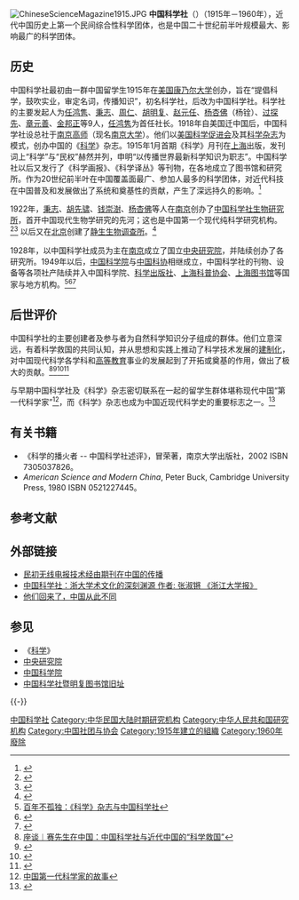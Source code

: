 [[File:ChineseScienceMagazine1915.JPG|thumb]]
'''中国科学社'''（{{lang-en|Science Society of China}}）（1915年－1960年），近代中国历史上第一个民间综合性科学团体，也是中国二十世纪前半叶规模最大、影响最广的科学团体。

==历史==
中国科学社最初由一群中国留学生1915年在[[美国|美国]][[康乃尔大学|康乃尔大学]]创办，旨在“提倡科学，鼓吹实业，审定名词，传播知识”，初名科学社，后改为中国科学社。科学社的主要发起人为[[任鸿隽|任鸿隽]]、[[秉志|秉志]]、[[周仁|周仁]]、[[胡明复|胡明复]]、[[赵元任|赵元任]]、[[杨杏佛|杨杏佛]]（杨铨）、[[过探先|过探先]]、[[章元善|章元善]]、[[金邦正|金邦正]]等9人，[[任鸿隽|任鸿隽]]为首任社长。1918年自美国迁中国后，中国科学社设总社于[[南京高师|南京高师]]（现名[[南京大学|南京大学]]）。他们以[[美国科学促进会|美国科学促进会]]及其[[科学杂志|科学杂志]]为模式，创办中国的《[[科学_(中国杂志)|科学]]》杂志。1915年1月首期《科学》月刊在[[上海|上海]]出版，发刊词上“科学”与“民权”赫然并列，申明“以传播世界最新科学知识为职志”。中国科学社以后又发行了《科学画报》、《科学译丛》等刊物，在各地成立了图书馆和研究所。作为20世纪前半叶在中国覆盖面最广、参加人最多的科学团体，对近代科技在中国普及和发展做出了系统和奠基性的贡献，产生了深远持久的影响。<ref>{{Cite web |url=http://scitech.people.com.cn/GB/1056/3877424.html |title=90年几起几伏 《科学》见证中国科学 |accessdate=2007-02-03 |archive-date=2006-12-30 |archive-url=https://web.archive.org/web/20061230170322/http://scitech.people.com.cn/GB/1056/3877424.html |dead-url=no }}</ref>

1922年，[[秉志|秉志]]、[[胡先骕|胡先骕]]、[[钱崇澍|钱崇澍]]、[[杨杏佛|杨杏佛]]等人在[[南京|南京]]创办了[[中国科学社生物研究所|中国科学社生物研究所]]，首开中国现代生物学研究的先河；这也是中国第一个现代纯科学研究机构。<ref>{{Cite web |url=http://www.cnki.com.cn/Article/CJFDTotal-ZGKS199202008.htm |title=中国科学社生物研究所——中国最早的生物学研究机构 （《中国科技史料》） |accessdate=2014-01-07 |archive-date=2014-01-07 |archive-url=https://web.archive.org/web/20140107193709/http://www.cnki.com.cn/Article/CJFDTotal-ZGKS199202008.htm |dead-url=no }}</ref><ref>{{Cite Q|Q65079077|url=http://www.cnki.com.cn/Article/CJFDTOTAL-JYKQ200905057.htm}}</ref> 以后又在[[北京|北京]]创建了[[静生生物调查所|静生生物调查所]]。<ref>{{Cite web |url=http://www.pwsannong.com/c/2016-04-13/553369.shtml |title=智汇三农：中国生物科学研究机构 |access-date=2020-05-09 |archive-date=2022-03-25 |archive-url=https://web.archive.org/web/20220325054445/https://www.pwsannong.com/c/2016-04-13/553369.shtml }}</ref>

1928年，以中国科学社成员为主在[[南京|南京]]成立了国立[[中央研究院|中央研究院]]，并陆续创办了各研究所。1949年以后，[[中国科学院|中国科学院]]与[[中国科协|中国科协]]相继成立，中国科学社的刊物、设备等各项社产陆续并入中国科学院、[[科学出版社|科学出版社]]、[[上海科普协会|上海科普协会]]、[[上海图书馆|上海图书馆]]等国家与地方机构。<ref>[http://gb.oversea.cnki.net/KCMS/detail/detail.aspx?filename=WEHU20150612T030&dbcode=CCND&dbname=CCNDREF 百年不孤独：《科学》杂志与中国科学社]</ref><ref name="zhuanlue">{{Citation|publisher = 中国数字科技馆|publication-place = 北京|author = 赵慧芝|url = http://www2.cdstm.cn/zhuanlue/persondetails7dab.html?personid=188036|title = 中国科学技术专家传略：任鸿隽|publication-date = 2006–2008|accessdate = 2020-05-09|archive-date = 2020-07-11|archive-url = https://web.archive.org/web/20200711164748/http://www2.cdstm.cn/zhuanlue/persondetails7dab.html?personid=188036|dead-url = yes}}</ref><ref>{{Cite web |url=http://www.chinanews.com/cul/news/2009/08-06/1807052.shtml |title=《中国新闻周刊》:中国科学社离去的身影 |access-date=2021-08-14 |archive-date=2021-08-14 |archive-url=https://web.archive.org/web/20210814231519/http://www.chinanews.com/cul/news/2009/08-06/1807052.shtml }}</ref>

==后世评价==

中国科学社的主要创建者及参与者为自然科学知识分子组成的群体。他们立意深远，有着科学救国的共同认知，并从思想和实践上推动了科学技术发展的[[建制|建制化]]，对中国现代科学各学科和[[高等教育|高等教育]]事业的发展起到了开拓或奠基的作用，做出了极大的贡献。<ref>[https://www.sohu.com/a/355150479_260616 座谈︱赛先生在中国：中国科学社与近代中国的“科学救国”]</ref><ref>{{Cite Q|Q63461856|url=http://www.cnki.com.cn/Article/CJFDTOTAL-JDSY198203013.htm}}</ref><ref>{{Cite Q|Q63673630|url=https://www.cnki.net/kcms/doi/10.15994/j.1000-0763.2016.03.002.html}}</ref><ref>{{Cite Q|Q63673631|url=https://www.cnki.net/kcms/doi/10.15994/j.1000-0763.2016.03.003.html}}</ref>

与早期中国科学社及《科学》杂志密切联系在一起的留学生群体堪称现代中国“第一代科学家”<ref>[http://www.stdaily.com/cxzg90/kjzw/2016-11/11/content_323237.shtml 中国第一代科学家的故事]</ref>，而《科学》杂志也成为中国近现代科学史的重要标志之一。<ref>{{Cite web |url=https://www.kexuemag.cn/zgkxs/ShowInfo.asp?InfoID=1787 |title=《科学》杂志的历史功绩 |author=[[樊洪业|樊洪业]] |access-date=2022-02-06 |archive-date=2022-02-06 |archive-url=https://web.archive.org/web/20220206024441/https://www.kexuemag.cn/zgkxs/ShowInfo.asp?InfoID=1787 }}</ref>

==有关书籍==
*《科学的播火者 -- 中国科学社述评》，冒荣著，南京大学出版社，2002 ISBN 7305037826。
*''American Science and Modern China'', Peter Buck, Cambridge University Press, 1980 ISBN 0521227445。

==参考文献==
{{Reflist|30em}}

==外部链接==
*[https://web.archive.org/web/20140107232918/http://www.docin.com/p-369726898.html 民初无线电报技术经由期刊在中国的传播]
*[https://web.archive.org/web/20150610222933/http://www.zdxb.zju.edu.cn/article/show_article_one.php?article_id=7365 中国科学社：浙大学术文化的深刻渊源 作者: 张淑锵 《浙江大学报》]
*[http://ent.sina.com/gb/2018-12-05/doc-iwzvtkkn3003461.shtml 他们回来了，中国从此不同]{{Wayback|url=http://ent.sina.com/gb/2018-12-05/doc-iwzvtkkn3003461.shtml |date=20190512221225 }}

== 参见 ==
{{Portal box|中华民国|科学|上海}}
*《[[科学_(中国杂志)|科学]]》
* [[中央研究院|中央研究院]]
* [[中国科学院|中国科学院]]
* [[中国科学社暨明复图书馆旧址|中国科学社暨明复图书馆旧址]]

{{-}}
{{中国科学社创办人}}
{{Authority control}}
[[Category:中国科学社|]]
[[Category:中华民国大陆时期研究机构|Category:中华民国大陆时期研究机构]]
[[Category:中华人民共和国研究机构|Category:中华人民共和国研究机构]]
[[Category:中国社团与协会|Category:中国社团与协会]]
[[Category:1915年建立的組織|Category:1915年建立的組織]]
[[Category:1960年廢除|Category:1960年廢除]]